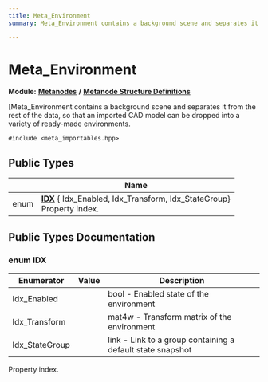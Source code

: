 ```yaml
---
title: Meta_Environment
summary: Meta_Environment contains a background scene and separates it from the rest of the data, so that an imported CAD model can be dropped into a variety of ready-made environments. 

---
```


# Meta_Environment

**Module:** **[Metanodes](../Modules/group__api__metanodes.mdx)** **/** **[Metanode Structure Definitions](../Modules/group__api__metadefs.mdx)**



[Meta_Environment contains a background scene and separates it from the rest of the data, so that an imported CAD model can be dropped into a variety of ready-made environments. 


`#include <meta_importables.hpp>`

## Public Types

|                | Name           |
| -------------- | -------------- |
| enum| **[IDX](../Classes/struct_meta___environment.mdx#enum-idx)** { Idx_Enabled, Idx_Transform, Idx_StateGroup}<br />Property index.  |

## Public Types Documentation

### enum IDX

| Enumerator | Value | Description |
| ---------- | ----- | ----------- |
| Idx_Enabled | | bool - Enabled state of the environment   |
| Idx_Transform | | mat4w - Transform matrix of the environment   |
| Idx_StateGroup | | link - Link to a group containing a default state snapshot   |



Property index. 

